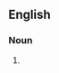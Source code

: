 {{also|humblebees}}

==English==

===Noun===
{{head|en|noun form|head=[[humble]]-[[bee]]s}}

# {{plural of|humble-bee|lang=en}}